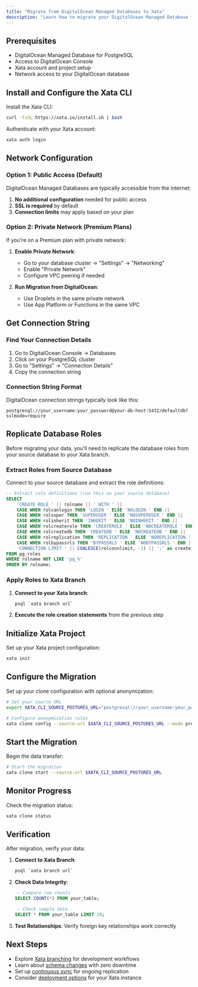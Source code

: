 ```yaml
---
title: "Migrate from DigitalOcean Managed Databases to Xata"
description: "Learn how to migrate your DigitalOcean Managed Database for PostgreSQL to Xata using xata clone. Step-by-step instructions for enabling logical replication and configuring the migration."
---
```


## Prerequisites

- DigitalOcean Managed Database for PostgreSQL
- Access to DigitalOcean Console
- Xata account and project setup
- Network access to your DigitalOcean database

## Install and Configure the Xata CLI

Install the Xata CLI:

```bash
curl -fsSL https://xata.io/install.sh | bash
```

Authenticate with your Xata account:

```bash
xata auth login
```

## Network Configuration

### Option 1: Public Access (Default)

DigitalOcean Managed Databases are typically accessible from the internet:

1. **No additional configuration** needed for public access
2. **SSL is required** by default
3. **Connection limits** may apply based on your plan

### Option 2: Private Network (Premium Plans)

If you're on a Premium plan with private network:

1. **Enable Private Network**:
   - Go to your database cluster → "Settings" → "Networking"
   - Enable "Private Network"
   - Configure VPC peering if needed

2. **Run Migration from DigitalOcean**:
   - Use Droplets in the same private network
   - Use App Platform or Functions in the same VPC

## Get Connection String

### Find Your Connection Details

1. Go to DigitalOcean Console → Databases
2. Click on your PostgreSQL cluster
3. Go to "Settings" → "Connection Details"
4. Copy the connection string

### Connection String Format

DigitalOcean connection strings typically look like this:

```
postgresql://your_username:your_password@your-db-host:5432/defaultdb?sslmode=require
```

## Replicate Database Roles

Before migrating your data, you'll need to replicate the database roles from your source database to your Xata branch.

### Extract Roles from Source Database

Connect to your source database and extract the role definitions:

```sql
-- Extract role definitions (run this on your source database)
SELECT 
    'CREATE ROLE ' || rolname || ' WITH ' ||
    CASE WHEN rolcanlogin THEN 'LOGIN ' ELSE 'NOLOGIN ' END ||
    CASE WHEN rolsuper THEN 'SUPERUSER ' ELSE 'NOSUPERUSER ' END ||
    CASE WHEN rolinherit THEN 'INHERIT ' ELSE 'NOINHERIT ' END ||
    CASE WHEN rolcreaterole THEN 'CREATEROLE ' ELSE 'NOCREATEROLE ' END ||
    CASE WHEN rolcreatedb THEN 'CREATEDB ' ELSE 'NOCREATEDB ' END ||
    CASE WHEN rolreplication THEN 'REPLICATION ' ELSE 'NOREPLICATION ' END ||
    CASE WHEN rolbypassrls THEN 'BYPASSRLS ' ELSE 'NOBYPASSRLS ' END ||
    'CONNECTION LIMIT ' || COALESCE(rolconnlimit, -1) || ';' as create_role_statement
FROM pg_roles 
WHERE rolname NOT LIKE 'pg_%'
ORDER BY rolname;
```

### Apply Roles to Xata Branch

1. **Connect to your Xata branch**:
   ```bash
   psql `xata branch url`
   ```

2. **Execute the role creation statements** from the previous step

## Initialize Xata Project

Set up your Xata project configuration:

```bash
xata init
```

## Configure the Migration

Set up your clone configuration with optional anonymization:

```bash
# Set your source URL
export XATA_CLI_SOURCE_POSTGRES_URL="postgresql://your_username:your_password@your-db-host:5432/defaultdb?sslmode=require"

# Configure anonymization rules
xata clone config --source-url $XATA_CLI_SOURCE_POSTGRES_URL --mode prompt
```

## Start the Migration

Begin the data transfer:

```bash
# Start the migration
xata clone start --source-url $XATA_CLI_SOURCE_POSTGRES_URL
```

## Monitor Progress

Check the migration status:

```bash
xata clone status
```

## Verification

After migration, verify your data:

1. **Connect to Xata Branch**:
   ```bash
   psql `xata branch url`
   ```

2. **Check Data Integrity**:
   ```sql
   -- Compare row counts
   SELECT COUNT(*) FROM your_table;
   
   -- Check sample data
   SELECT * FROM your_table LIMIT 10;
   ```

3. **Test Relationships**: Verify foreign key relationships work correctly

## Next Steps

- Explore [Xata branching](/core-concepts/branching) for development workflows
- Learn about [schema changes](/core-concepts/schema-changes) with zero downtime
- Set up [continuous sync](/tutorials/create-staging-replica) for ongoing replication
- Consider [deployment options](/deployment) for your Xata instance 